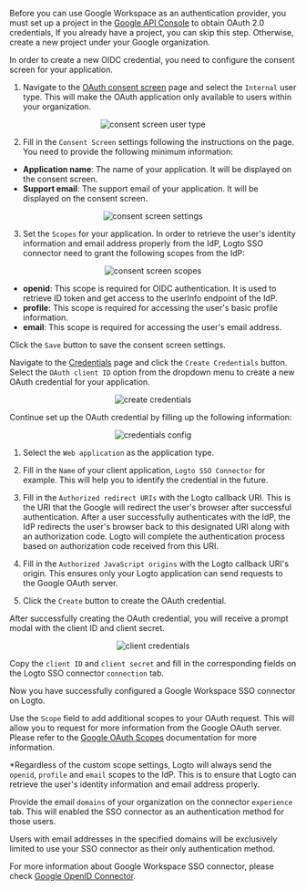 

<Step index={0} title="Create an new project on Google Cloud Platform" >

Before you can use Google Workspace as an authentication provider, you must set up a project in the [Google API Console](https://console.developers.google.com/) to obtain OAuth 2.0 credentials, If you already have a project, you can skip this step. Otherwise, create a new project under your Google organization.

</Step>

<Step index={1} title="Config the consent screen for your application" >

In order to create a new OIDC credential, you need to configure the consent screen for your application.

1. Navigate to the [OAuth consent screen](https://console.cloud.google.com/apis/credentials/consent) page and select the `Internal` user type. This will make the OAuth application only available to users within your organization.

<center>
  <img src={consentScreenUserType} alt="consent screen user type" />
</center>

2. Fill in the `Consent Screen` settings following the instructions on the page. You need to provide the following minimum information:

- **Application name**: The name of your application. It will be displayed on the consent screen.
- **Support email**: The support email of your application. It will be displayed on the consent screen.

<center>
  <img src={consentScreenSettings} alt="consent screen settings" />
</center>

3. Set the `Scopes` for your application. In order to retrieve the user's identity information and email address properly from the IdP, Logto SSO connector need to grant the following scopes from the IdP:

<center>
  <img src={consentScreenScopes} alt="consent screen scopes" />
</center>

- **openid**: This scope is required for OIDC authentication. It is used to retrieve ID token and get access to the userInfo endpoint of the IdP.
- **profile**: This scope is required for accessing the user's basic profile information.
- **email**: This scope is required for accessing the user's email address.

Click the `Save` button to save the consent screen settings.

</Step>

<Step index={2} title="Create a new OAuth credential">

Navigate to the [Credentials](https://console.cloud.google.com/apis/credentials) page and click the `Create Credentials` button. Select the `OAuth client ID` option from the dropdown menu to create a new OAuth credential for your application.

<center>
  <img src={createCredentials} alt="create credentials" />
</center>

Continue set up the OAuth credential by filling up the following information:

<center>
  <img src={credentialsConfig} alt="credentials config" />
</center>

1. Select the `Web application` as the application type.

2. Fill in the `Name` of your client application, `Logto SSO Connector` for example. This will help you to identify the credential in the future.

3. Fill in the `Authorized redirect URIs` with the Logto callback URI. This is the URI that the Google will redirect the user's browser after successful authentication. After a user successfully authenticates with the IdP, the IdP redirects the user's browser back to this designated URI along with an authorization code. Logto will complete the authentication process based on authorization code received from this URI.

<OidcCallbackUri />

4. Fill in the `Authorized JavaScript origins` with the Logto callback URI's origin. This ensures only your Logto application can send requests to the Google OAuth server.

5. Click the `Create` button to create the OAuth credential.

</Step>

<Step index={3} title="Set up Logto connector with the client credentials">

After successfully creating the OAuth credential, you will receive a prompt modal with the client ID and client secret.

<center>
  <img src={clientCredentials} alt="client credentials" />
</center>

Copy the `client ID` and `client secret` and fill in the corresponding fields on the Logto SSO connector `connection` tab.

Now you have successfully configured a Google Workspace SSO connector on Logto.

</Step>

<Step index={4} title="Additional Scopes (Optional)">

Use the `Scope` field to add additional scopes to your OAuth request. This will allow you to request for more information from the Google OAuth server. Please refer to the [Google OAuth Scopes](https://developers.google.com/identity/protocols/oauth2/scopes) documentation for more information.

\*Regardless of the custom scope settings, Logto will always send the `openid`, `profile` and `email` scopes to the IdP. This is to ensure that Logto can retrieve the user's identity information and email address properly.

</Step>

<Step index={5} title="Set email domains and enable the SSO connector">

Provide the email `domains` of your organization on the connector `experience` tab. This will enabled the SSO connector as an authentication method for those users.

Users with email addresses in the specified domains will be exclusively limited to use your SSO connector as their only authentication method.

</Step>

For more information about Google Workspace SSO connector, please check [Google OpenID Connector](https://developers.google.com/identity/openid-connect/openid-connect).
